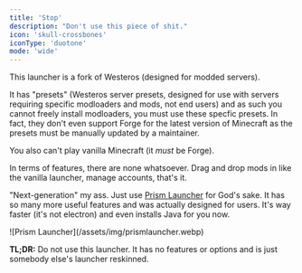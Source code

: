 ```yaml
---
title: 'Stop'
description: "Don't use this piece of shit."
icon: 'skull-crossbones'
iconType: 'duotone'
mode: 'wide'
---
```


This launcher is a fork of Westeros (designed for modded servers). 

It has "presets" (Westeros server presets, designed for use with servers requiring specific modloaders and mods, not end users) and as such you cannot freely install modloaders, you must use these specfic presets. 
In fact, they don't even support Forge for the latest version of Minecraft as the presets must be manually updated by a maintainer.

<Info>You also can't play vanilla Minecraft (it *must* be Forge).</Info>

In terms of features, there are none whatsoever. Drag and drop mods in like the vanilla launcher, manage accounts, that's it.

"Next-generation" my ass. Just use [Prism Launcher](https://prismlauncher.org) for God's sake. It has so many more useful features and was actually designed for users. It's way faster (it's not electron) and even installs Java for you now.

<Frame caption="Look how much cooler Prism Launcher is. It actually lets you freely install modloaders or not use one.">
    ![Prism Launcher](/assets/img/prismlauncher.webp)
</Frame>

<Warning>**TL;DR:** Do not use this launcher. It has no features or options and is just somebody else's launcher reskinned.</Warning>
